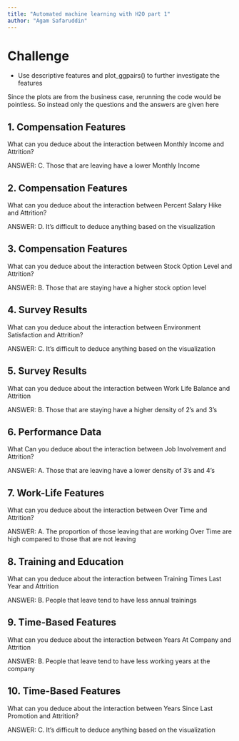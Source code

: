 ```yaml
---
title: "Automated machine learning with H2O part 1"
author: "Agam Safaruddin"
---
```



# Challenge 
* Use descriptive features and plot_ggpairs() to further investigate the features

::: callout-note
Since the plots are from the business case, rerunning the code would be pointless. So instead only the questions and the answers are given here
:::

## 1. Compensation Features
What can you deduce about the interaction between Monthly Income and Attrition?

ANSWER: C. Those that are leaving have a lower Monthly Income


## 2. Compensation Features

What can you deduce about the interaction between Percent Salary Hike and Attrition?

ANSWER: D. It's difficult to deduce anything based on the visualization


## 3. Compensation Features

What can you deduce about the interaction between Stock Option Level and Attrition?

ANSWER: B. Those that are staying have a higher stock option level


## 4. Survey Results

What can you deduce about the interaction between Environment Satisfaction and Attrition?

ANSWER: C. It's difficult to deduce anything based on the visualization


## 5. Survey Results

What can you deduce about the interaction between Work Life Balance and Attrition

ANSWER: B. Those that are staying have a higher density of 2's and 3's


## 6. Performance Data

What Can you deduce about the interaction between Job Involvement and Attrition?

ANSWER: A. Those that are leaving have a lower density of 3's and 4's


## 7. Work-Life Features

What can you deduce about the interaction between Over Time and Attrition?

ANSWER: A. The proportion of those leaving that are working Over Time are high compared to those that are not leaving


## 8. Training and Education

What can you deduce about the interaction between Training Times Last Year and Attrition

ANSWER: B. People that leave tend to have less annual trainings


## 9. Time-Based Features

What can you deduce about the interaction between Years At Company and Attrition

ANSWER: B. People that leave tend to have less working years at the company


## 10. Time-Based Features

What can you deduce about the interaction between Years Since Last Promotion and Attrition?

ANSWER: C. It's difficult to deduce anything based on the visualization